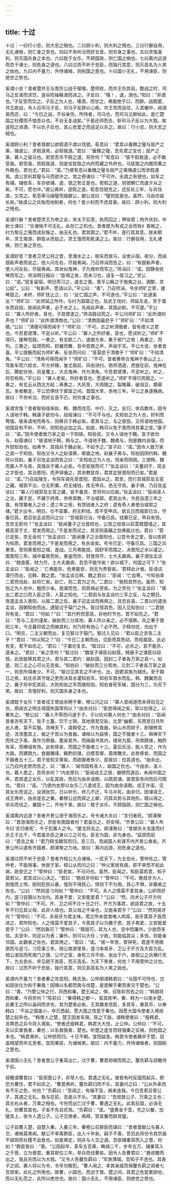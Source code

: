 ```yaml
---
---
---
```

title: 十过
---




十过：一曰行小忠，则大忠之贼也。二曰顾小利，则大利之残也。三曰行僻自用，无礼诸候，则亡身之至也。四曰不务听治而好五音，则穷身之事也。五曰贪愎喜利，则灭国杀身之本也。六曰耽于女乐，不顾国政，则亡国之祸也。七曰离内远游而忽于谏士，则危身之道也。八曰过而不听于忠臣，而独行其意，则灭高名为人笑之始也。九曰内不量力，外恃诸候，则削国之患也。十曰国小无礼，不用谏臣，则绝世之势也。

奚谓小忠？昔者楚共王与晋厉公战于鄢陵，楚师败，而共王伤其目。酣战之时，司马之反渴而求饮，竖谷阳操觞酒而进之。子反曰：“嘻！，退，酒也。”阳曰：“非酒也。”子反受而饮之。子反之为人也，嗜酒，而甘之，弗能绝于口，而醉。战既罢，共王欲战，令人召司马子反，司马子反辞以心疾。共王驾而自往，入其幄中，闻酒臭而还，曰：“今日之战，不谷亲伤。所恃者，司马也，而司马又醉如此，是亡楚国之社稷而不恤吾众也。不谷无复战矣。”于是还师而去，斩司马子反以为大戮。故竖阳之进酒，不以仇子反也，其心忠爱之而适足以杀之。故曰：行小忠，则大忠之贼也。

奚谓顾小利？昔者晋献公欲假道于虞以伐虢。荀息曰：“君其以垂棘之璧与屈产之乘，赂虞公，求假道焉，必假我道。”君曰：”垂棘之璧，吾先君之宝也；屈产之乘，寡人之骏马也。若受吾币不假之道，将奈何？”荀息曰：“彼不假我道，必不敢受我。若受我，而假我道，则是宝犹取之内府而藏之外府也，马犹取之内厩而著之外厩也。君勿尤。”君曰：“诺。”乃使荀息以垂棘之璧与屈产之乘赂虞公而求假道焉。虞公贪利其璧与马而欲许之。宫之奇谏曰：“不可许。夫虞之有虢也，如车之有辅。辅依车，车亦依辅，虞、虢之势正是也。若假之道，则虢朝亡而虞夕从之矣。不可，愿勿许。”虞公弗听，逐假之道。荀息伐虢克之，还反处三年，与兵伐虞，又克之。荀息牵马操璧而报献公，献公说曰：“璧则犹是也。虽然，马齿亦益长矣。”故虞公之兵殆而地削者，何也？爱小利而不虑其害。故曰：顾小利，则大利之残也。

奚谓行僻？昔者楚灵王为申之会，宋太子后至，执而囚之；狎徐君；拘齐庆封。中射士谏曰：“合诸候不可无礼，此存亡之机也。昔者桀为有戎之会而有纟昏叛之，纣为黎丘之蒐而戎狄叛之，由无礼也。君其图之。”君不听，遂行其其意。居未期年，灵王南游，群臣从而劫之。灵王饿而死乾溪之上。故曰：行僻自用，无礼诸候，则亡身之至也。

奚谓好音？昔者卫灵公将之晋，至濮水之上，税车而放马，设舍以宿。夜分，而闻鼓新声者而说之。他人问左右，尽报弗闻。乃召师涓而告之，曰：“有鼓新声者，使人问左右，尽报弗闻。其状似鬼神，子为我听而写之。”师涓曰：“诺。因静坐抚琴而写之。师涓明日报曰：“臣得之矣，而未习也，请复一宿习之。”灵公曰：“诺。”因复留宿。明日而习之，遂去之晋。晋平公觞之于施夷之台。酒酣，灵公起”。公曰：“有新声，愿请以示。”平公曰：“善”。乃召师涓，令坐师旷之旁，援琴鼓之。未终，师旷抚止之，曰：“此亡国之声，不可遂也。”平公曰：“此道奚出？”师旷曰：“此师延之所作，与纣为靡靡之也。及武王伐纣，师延东走，至于濮水而自投。故闻此声者，必于水之上。先闻此声者，其国必削，不可遂。”平公曰：“寡人所好者，音也，子其使遂之。”师涓鼓动究之。平公问师旷曰：“此所谓何声也？“师旷曰：“此所谓清商也。”公曰：“清商固最悲乎？”师旷曰：“不如清徵。”公曰：“清徵可得而闻乎？”师旷曰：“不可。古之听清徵者，皆有德义之君也。今吾君德薄，不足以听。”平公曰：“寡人之所好者，音也，愿试听之。”师旷不得已，援琴而鼓。一奏之，有玄鹤二八，道南方来，集于郎门之垝；再奏之，而列。三奏之，延颈而鸣，舒翼而舞，音中宫商之声，声闻于天。平公大说，坐者皆喜。平公提觞而起为师旷寿，反坐而问曰：“音莫悲于清徵乎？“师旷曰：“不如清角。“平公曰：“清角可得而闻乎？”师旷曰：“不可。昔者黄帝合鬼神于泰山之上，驾象车而六蛟龙，毕方并鎋，蚩尤居前，风伯进扫，雨师洒道，虎狼在前，鬼神在后，腾蛇伏地，凤皇覆上，大合鬼神，作为清角。今吾君德薄，不足听之。听之，将恐有败。”平公曰：“寡人老矣，所好者音也，愿遂听之。”师旷不得已而鼓之。一奏之，有玄云从西北方起；再奏之，大风至，大雨随之，裂帷幕，破俎豆，隳廊瓦。坐者散走，平公恐惧伏于廊室之间。晋国大旱，赤地三年。平公之身遂癃病。故曰：不务听治，而好五音不已，则穷身之事也。

奚谓贪愎？昔者智伯瑶率赵、韩、魏而伐范、中行，灭之。反归，休兵数年。因令人请地于韩。韩康子欲勿与，段规谏曰：“不可不与也。夫知伯之为人也，好利而骜愎。彼来请地而弗与，则移兵于韩必矣。君其与之。与之彼狃，又将请地他国。他国且有不听，不听，则知伯必加之兵。如是，韩可以免于患而待其事之变。”康子曰：“诺。”因令使者致万家之县一于知铁。知伯说，又令人请地于魏。宣子欲勿与，赵葭谏曰：“彼请地于韩，韩与之。今请地于魏，魏弗与，则是魏内自强，而外怒知伯也。如弗予，其措兵于魏必矣。不如予之。”宣子曰：“诺。”因令人致万家之县一于知伯。知伯又令人之赵请蔡，皋狼之地，赵襄子弗与。知伯因阴约韩、魏将以伐赵。襄子召张孟谈而告之曰：“夫知伯之为人也，阳亲而阴疏。三使韩、魏而寡人不与焉，其措兵于寡人必矣。今吾安居而可？”张孟谈曰：“夫董阏于，简主之才臣也，其治晋阳，而尹铎循之，其余教犹存，君其定居晋阳而已矣。”君是曰：“诺。”乃召延陵生，令将车骑先至晋阳，君因从之。君至，而行其城郭及五官之藏。城郭不治，仓无积粟，府无储钱，库无甲兵，邑无守具。襄子惧，乃召张孟谈曰：“寡人行城郭及五官之藏，皆不备具，吾将何以应敌。”张孟谈曰：“臣闻圣人之治，藏于民，不藏于府库，务修其教，不治城郭。君其出令，令民自遗三年之食，有馀粟者入之仓；遗三年之用，有馀钱者入之府；遗有奇人者使治城郭之缮。”君夕出令，明日，仓不容粟，府无积钱。库不受甲兵。居五日而城郭已治，守备已具。君召张孟谈而问之曰：“吾城郭已治，守备已具。钱粟已足，甲兵有馀。吾奈无箭何？”张孟谈曰：“臣闻董子之治晋阳也，公宫之垣皆以荻蒿楛楚墙之，其楛高至于丈，君发而用之。”于是发而试之，其坚则虽簵之劲弗能过也。君曰：“箭已足矣，奈无金何？”张孟谈曰：“臣闻董子之治晋阳也，公宫令舍之堂，皆以炼铜为柱质。君发而用之。”于是发而用之，有余金矣。号令已定，守备已具。三国之兵果至。至则乘晋阳之城，遂战。三月弗能拔。因舒军而围之，决晋阳之水以灌之。围晋阳三年。城中巢居而处，悬釜而炊，财食将尽，士大夫羸病。襄子谓张孟谈曰：“粮食匮，财力尽，士大夫羸病，吾恐不能守矣！欲以城下，何国之可下？”张孟谈曰：“臣闻之：'亡弗能存，危弗能安，则无为贵智矣。'君释此计者。臣请试潜行而出，见韩、魏之君。“张孟谈见韩、魏之君曰：“臣闻：'亡齿寒。'今知伯率二君而伐赵，赵将亡矣。赵亡，则二君为之次。”二君曰：“我知其然也。虽然，知伯之为人也中，粗而少亲。我谋而觉，则其祸必至矣。为之奈何？“张孟谈曰：“谋出二君之口而入臣之耳，人莫之知也。“二君因与张孟谈约三军之反，与之期日。夜遣孟谈入晋阳，以报二君之反。襄子迎孟谈而再拜之，且恐且喜。二君以约遣张孟谈，因朝知伯而出，遇智过于辕门之外。智过怪其色，因入见知伯曰：“二君貌将有变。“君曰：“何如？“曰：“其行矜而意高，非他时节也，君不如先之。“君曰：“吾与二主约谨矣，破赵而三分其地，寡人所以亲之，必不侵欺。兵之著于晋阳三年，今旦暮将拔之而飨其利，何乃将有他心？必不然。子释勿忧，勿出于口。“明旦，二主又朝而出，复见智过于辕门。智过入见曰：“君以臣之言告二主乎？“君曰：“何以知之？“曰：“今日二主朝而出，见臣而其色动，而视属臣。此必有变，君不如杀之。“君曰：“子置勿复言。“智过曰：“不可，必杀之。若不能杀，遂亲之。“君曰；“亲之奈何？“智过曰：“魏宣子谋臣曰赵葭，韩康子之谋臣曰段规，此皆能移其君之计。君与其二君约：破赵国，因封二子者各万家之县一。如是，则二主之心可以无变矣。“知伯曰：“破赵而三分其地，又封二子者各万家之县一，则吾所得者少。不可。“智过见其言之不听也，出，因更其族为辅氏。至于期日之夜，赵氏杀其守堤之吏而决其水灌知伯军。知伯军救水而乱，韩、魏翼而击之，襄子将卒犯其前，大败知伯之军而擒知伯。知伯身死军破，国分为三，为天下笑。故曰：贪愎好利，则灭国杀身之本也。

奚谓耽于女乐？昔者戎王使由余聘于秦，穆公问之曰：“寡人尝闻道而未得目见之也，原闻古之明主得国失国常何以？“由余对曰：“臣尝得闻之矣，常以俭得之，以奢失之。“穆公曰：“寡人不辱而问道于子，子以俭对寡人何也？“由余对曰：“臣闻昔者尧有天下，饭于土簋，饮于土铏。其地南至交趾，北至“幽都，东西至日月所出入者，莫不实服。尧禅天下，虞舜受之，作为食器，斩山木而财子，削锯修其迹，流漆墨其上，输之于宫以为食器。诸候以为益侈，国之不服者十三。舜禅天下而传之于禹，禹作为祭器，墨染其外，而硃画书其内，缦帛为茵，将席颇缘，触酌有采，而樽俎有饰。此弥侈矣，而国之不服者三十三。夏后氏没，殷人受之，作为大路，而建旒九，食器雕琢，觞酌刻镂，白壁垩墀，茵席雕文。此弥侈矣，而国之不服者五十三。君子皆知文章矣，而欲服者弥少。臣故曰：俭其道也。“由余出，公乃召内史廖而告之，曰：“寡人：'闻邻国有圣人，敌国之忧也。'今由余，圣人也，寡人患之，吾将余何？“内史廖曰：“臣闻戎王之居，僻陋而道远，未闻中国之声。君其遣之女乐，以乱其政，而后为由余请期，以疏其谏。彼君臣有间而后可图也。“君曰：“诺。“乃使内史廖以女乐二八遣戎王，因为由余请期。戎王许诺，见其女乐而说之，设酒张饮，日以听乐，终几不迁，牛马半死。由余归，因谏戎王，戎王弗听，由余遂去之秦。秦穆公迎而拜之上卿，问其兵势与其地形。既以得之，举兵而伐之，兼国十二，开地千里。故曰：耽于女乐，不顾国政，则亡国之祸也。

奚谓离内远游？昔者齐景公游于海而乐之。号令诸大夫曰：“言归者死。“颜涿聚曰：“君游海而乐之，奈臣有图国者何？君虽乐之，将安得。“齐景公曰：“寡人布令曰'言归者死'，今子犯寡人之令。“援戈将击之。颜涿聚曰：“昔桀杀关龙逢而纣杀王子比干，今君虽杀臣之身以三之可也。臣言为国，非为身也。“延颈而前曰：“君击之矣！“君乃释戈趣驾而归。至三日，而闻国人有谋不内齐景公者矣。齐景公所以遂有齐国者，颜涿聚之力地。故曰：离内远游，则危身之道也。

奚谓过而不听于忠臣？昔者齐桓公九合诸候，一匡天下，为五伯长，管仲佐之。管仲老，不能用事，休居于家。桓公从而问之曰：“仲父家居有病，即不幸而不起此病，政安迁之？“管仲曰：“臣老矣，不可问也。虽然，臣闻之，知臣莫若君，知子莫若父。君其试以心决之。“君曰：“鲍叔牙何如？“管仲曰：“不可。鲍叔牙为人，刚愎而上悍。刚则犯民以暴，愎则不得民心，悍则下不为用。其心不惧，非霸者之佐也。“公曰：“然则竖刁何如？“管仲曰：“不可。夫人之情莫不爱其身。公妒而好内，竖刁自獖以为治内。其身不爱，又安能爱君？“公曰：“然，则术公子开方何如？“管仲曰：“不可。齐、卫之间不过十日之行，开方为事君，欲适君之故，十五年不归见其父母，此非人情也。其父母之不亲也，又能亲君乎？“公曰：“然则易牙何？“管仲曰：“不可。夫易牙为君主味。君之所未尝食唯人肉耳，易牙蒸其子首而进之，君所知也。人之情莫不爱其子，今蒸其子以为膳于君，其子弗爱，又安能爱君乎？“公曰：“然则孰可？“管仲曰：“隰朋可。其为人也，坚中而廉外，少欲而多信。夫坚中，则足以为表；廉外，则可以大任；少欲，则能临其众；多信，则能亲邻国。此霸者之佐也，君其用之。“君曰：“诺。“居一年馀，管钟死，君遂不用隰朋而与竖刁。刁莅事三年，桓公南游堂阜，竖刁率易牙、卫公子开方及大臣为乱。桓公渴馁而死南门之寝、公守之室，身死三月不收，虫出于户。故桓公之兵横行天下，为五伯长，卒见弑于其臣，而灭高名，为天下笑者，何也？不用管仲之过也。故曰：过而不听于忠臣，独行其意，则灭其高名为人笑之始也。

奚谓内不量力？昔者秦之攻宜阳，韩氏急。公仲朋谓韩君曰：“与国不可恃也，岂如因张仪为和于秦哉！因赂以名都而南与伐楚，是患解于秦而害交于楚也。“公曰：“善。“乃警公仲之行，将西和秦。楚王闻之，惧，召陈轸而告之曰：“韩朋将西和秦，今将奈何？“陈轸曰：“秦得韩之都一，驱其练甲，秦、韩为一以南乡楚，此秦王之所以庙祠而求也，其为楚害必矣。王其趣发信臣，多其车，重其币，以奉韩曰：\'不谷之国虽小，卒已悉起，愿大国之信意于秦也。因愿大国令使者入境视楚之起卒也。\'“韩使人之楚，楚王因发车骑，陈之下路，谓韩使者曰：“报韩君，言弊邑之兵今将入境矣。“使者还报韩君，韩君大大悦，止公仲。公仲曰：“不可。夫以实害我者，秦也；以名救我者，楚也。听楚之虚言而轻强秦之实祸，则危国之本也。“韩君弗听。公仲怒而归，十日不朝。宜阳益急，韩君令使者趣卒于楚，冠盖相望而卒无至者。宜阳果拔，为诸候笑。故曰：内不量力，外恃诸候者，则国削之患也。

奚谓国小无礼？昔者晋公子重耳出亡，过于曹，曹君袒裼而观之。釐负羁与叔瞻侍于前。

叔瞻谓曹君曰：“臣观晋公子，非常人也。君遇之无礼，彼若有时反国而起兵，即恐为曹伤，君不如杀之。“曹君弗听。釐负羁归而不乐，其妻问之曰：“公从外来而有不乐之色，何也？“负羁曰：“吾闻之，有福不及，祸来连我。今日吾君召晋公子，其遇之无礼。我与在前，吾是以不乐。“其妻曰：“吾观晋公子，万乘之主也；其左右从者，万乘之相也。今穷而出亡过于曹，曹遇之无礼。此若反国，必诛无礼，则曹其首也。子奚不先自贰焉。“负羁曰：“诺。“盛黄金于壶，充之以餐，加璧其上，夜令人遗公子。公子见使者，再拜，受其餐而辞其璧。

公子自曹入楚，自楚入秦。入秦三年，秦穆公召群臣而谋曰：“昔者晋献公与寡人交，诸候莫弗闻。献公不幸离群臣，出入十年矣。嗣子不善，吾恐此将仿令其宗庙不祓阴而社稷不血食也。如是弗定，则非与人交之道。吾欲辅重耳而入之晋，何如？“群臣皆曰：“善。“公因起卒，革车五百乘，畴骑二千，步卒五万，辅重耳入之于晋，立为晋君。重耳即位三年，举兵而伐曹矣。因令人告曹君曰：“悬叔瞻而出之，我且杀而以为大戮。“又令人告釐负羁曰：“军旅薄城，吾知子不违也。其表子之闾，寡人将以为令，令军勿敢犯。“曹人闻之，率其亲戚而保釐负羁之闾者七百馀家。此礼之所用也。故曹，小国也，而迫于晋、楚之间，其君之危犹累卵也，而以无礼莅之，此所以绝世也。故曰：国小无礼，不用谏臣，则绝世之势也。